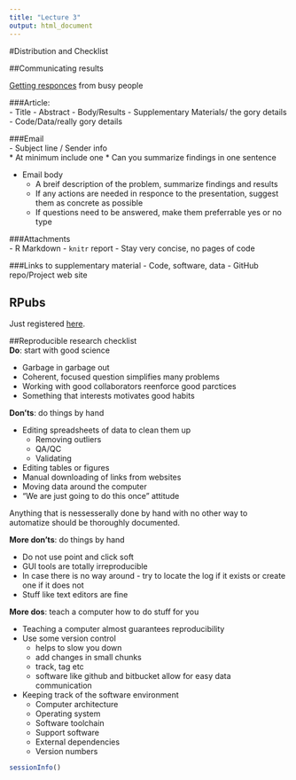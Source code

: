 ```yaml
---
title: "Lecture 3"
output: html_document
---
```



#Distribution and Checklist

##Communicating results

[Getting responces](http://goo.gl/sJDb9V) from busy people

###Article:  
- Title
- Abstract
- Body/Results
- Supplementary Materials/ the gory details
- Code/Data/really gory details

###Email  
- Subject line / Sender info  
    * At minimum include one
    * Can you summarize findings in one sentence
  
- Email body  
    * A breif description of the problem, summarize findings and results
    * If any actions are needed in responce to the presentation, suggest them as concrete as possible
    * If questions need to be answered, make them preferrable yes or no type

###Attachments  
- R Markdown
- `knitr` report
- Stay very concise, no pages of code

###Links to supplementary material
- Code, software, data
- GitHub repo/Project web site


## RPubs

Just registered [here](https://rpubs.com/alext).

##Reproducible research checklist  
**Do**: start with good science  

- Garbage in garbage out
- Coherent, focused question simplifies many problems
- Working with good collaborators reenforce good parctices
- Something that interests motivates good habits

**Don'ts**: do things by hand

- Editing spreadsheets of data to clean them up
    * Removing outliers
    * QA/QC
    * Validating
- Editing tables or figures
- Manual downloading of links from websites
- Moving data around the computer
- "We are just going to do this once" attitude

Anything that is nessesserally done by hand with no other way to automatize should be thoroughly documented.

**More don'ts**: do things by hand

- Do not use point and click soft
- GUI tools are totally irreproducible
- In case there is no way around - try to locate the log if it exists or create one if it does not
- Stuff like text editors are fine

**More dos**: teach a computer how to do stuff for you

- Teaching a computer almost guarantees reproducibility
- Use some version control
    * helps to slow you down
    * add changes in small chunks
    * track, tag etc
    * software like github and bitbucket allow for easy data communication
- Keeping track of the software environment
    * Computer architecture
    * Operating system
    * Software toolchain
    * Support software
    * External dependencies
    * Version numbers
    
```r
sessionInfo()
```

